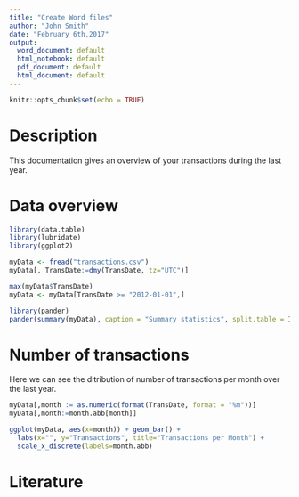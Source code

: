 ```yaml
---
title: "Create Word files"
author: "John Smith"
date: "February 6th,2017"
output:
  word_document: default
  html_notebook: default
  pdf_document: default
  html_document: default
---
```


```r
knitr::opts_chunk$set(echo = TRUE)
```
# Description
This documentation gives an overview of your transactions during the last year.


# Data overview
```r
library(data.table)
library(lubridate)
library(ggplot2)

myData <- fread("transactions.csv")
myData[, TransDate:=dmy(TransDate, tz="UTC")]

max(myData$TransDate)
myData <- myData[TransDate >= "2012-01-01",]
```



```r
library(pander)
pander(summary(myData), caption = "Summary statistics", split.table = Inf, split.cells = c(6,8,5,7,7,9,6))
```


# Number of transactions
Here we can see the ditribution of number of transactions per month over the last year.
```r
myData[,month := as.numeric(format(TransDate, format = "%m"))]
myData[,month:=month.abb[month]]
```


```r
ggplot(myData, aes(x=month)) + geom_bar() +
  labs(x="", y="Transactions", title="Transactions per Month") +
  scale_x_discrete(labels=month.abb)

```

# Literature

